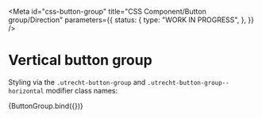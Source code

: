 <!-- @license CC0-1.0 -->


<Meta
  id="css-button-group"
  title="CSS Component/Button group/Direction"
  parameters={{
    status: {
      type: "WORK IN PROGRESS",
    },
  }}
/>

# Vertical button group

Styling via the `.utrecht-button-group` and `.utrecht-button-group--horizontal` modifier class names:

<Canvas>
  <Story
    name="Horizontal"
    args={{
      direction: "horizontal",
    }}
  >
    {ButtonGroup.bind({})}
  </Story>
</Canvas>
